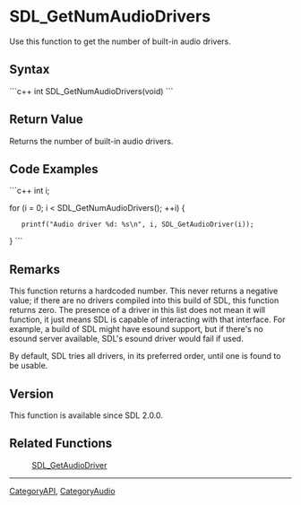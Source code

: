 <!-- pragma section-numbers off -->
<!-- pragma camelcase off -->

= SDL_GetNumAudioDrivers =
Use this function to get the number of built-in audio drivers.


== Syntax ==
```c++
int SDL_GetNumAudioDrivers(void)
```

== Return Value ==
Returns the number of built-in audio drivers.

== Code Examples ==
```c++
int i;

for (i = 0; i < SDL_GetNumAudioDrivers(); ++i) {
    printf("Audio driver %d: %s\n", i, SDL_GetAudioDriver(i));
}
```

== Remarks ==
This function returns a hardcoded number. This never returns a negative value; if there are no drivers compiled into this build of SDL, this function returns zero. The presence of a driver in this list does not mean it will function, it just means SDL is capable of interacting with that interface. For example, a build of SDL might have esound support, but if there's no esound server available, SDL's esound driver would fail if used.

By default, SDL tries all drivers, in its preferred order, until one is found to be usable.

== Version ==
This function is available since SDL 2.0.0.

== Related Functions ==
:[[SDL_GetAudioDriver]]

----
[[CategoryAPI]], [[CategoryAudio]]
